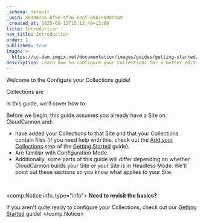 ```yaml
---
_schema: default
_uuid: 50396716-bf5e-4f76-83af-05b79d98dba9
_created_at: 2025-08-12T15:12:40+12:00
title: Introduction
nav_title: Introduction
order: 1
published: true
image: >-
  https://cc-dam.imgix.net/documentation/images/guides/getting-started/guide-thumbnails/CloudCannon-Getting-Started-Thumbnail-Universal.png
description: Learn how to configure your Collections for a better editing experience.
---
```

Welcome to the Configure your Collections guide!

Collections are

In this guide, we'll cover how to

Before we begin, this guide assumes you already have a Site on CloudCannon and:

* have added your Collections to that Site and that your Collections contain files (if you need help with this, check out the [Add your Collections](/documentation/guides/getting-started/add-your-collections/) step of the [Getting Started](/documentation/guides/getting-started/) guide).
* Are familiar with Configuration Mode.
* Additionally, some parts of this guide will differ depending on whether CloudCannon builds your Site or your Site is in Headless Mode. We'll point out these sections so you know what applies to your Site.

&nbsp;

<comp.Notice info_type="info">
  **Need to revisit the basics?**

  If you aren't quite ready to configure your Collections, check out our [Getting Started](/documentation/guides/getting-started/) guide!
</comp.Notice>